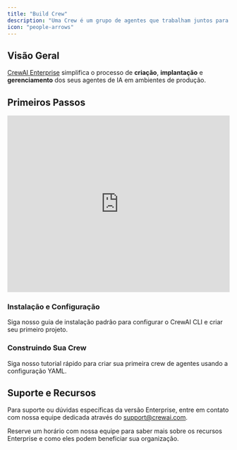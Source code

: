 ```yaml
---
title: "Build Crew"
description: "Uma Crew é um grupo de agentes que trabalham juntos para completar uma tarefa."
icon: "people-arrows"
---
```


## Visão Geral

[CrewAI Enterprise](https://app.crewai.com) simplifica o processo de **criação**, **implantação** e **gerenciamento** dos seus agentes de IA em ambientes de produção.

## Primeiros Passos

<iframe
    width="100%"
    height="400"
    src="https://www.youtube.com/embed/-kSOTtYzgEw"
    title="Building Crews with CrewAI CLI"
    frameborder="0"
    style={{ borderRadius: '10px' }}
    allow="accelerometer; autoplay; clipboard-write; encrypted-media; gyroscope; picture-in-picture"
    allowfullscreen
></iframe>

### Instalação e Configuração

<Card title="Siga a Instalação Padrão" icon="wrench" href="/pt-BR/installation">
  Siga nosso guia de instalação padrão para configurar o CrewAI CLI e criar seu primeiro projeto.
</Card>

### Construindo Sua Crew

<Card title="Tutorial Rápido" icon="rocket" href="/pt-BR/quickstart">
  Siga nosso tutorial rápido para criar sua primeira crew de agentes usando a configuração YAML.
</Card>

## Suporte e Recursos

Para suporte ou dúvidas específicas da versão Enterprise, entre em contato com nossa equipe dedicada através do [support@crewai.com](mailto:support@crewai.com).


<Card title="Agende uma Demonstração" icon="calendar" href="mailto:support@crewai.com">
  Reserve um horário com nossa equipe para saber mais sobre os recursos Enterprise e como eles podem beneficiar sua organização.
</Card>

